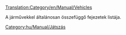 [[Translation:Category/en/Manual/Vehicles]]


A járművekkel általánosan összefüggő fejezetek listája.

{{en/Catmore}}
[[Category:hu/Manual/Játszás]]
